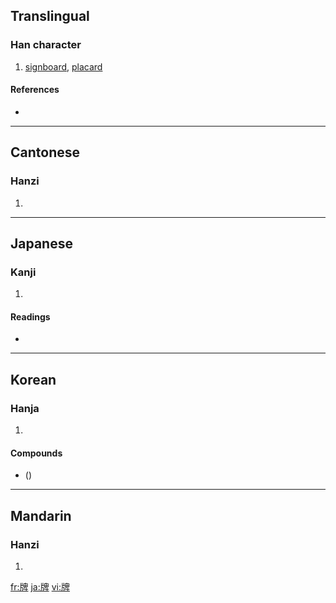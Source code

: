 ==Translingual==

===Han character===
{{Han char|rn=91|rad=片|as=08|sn=12|four=2604<sub>0</sub>|canj=中中竹田十 (LLHWJ), 中弓竹田十 (LNHWJ)}}

# [[signboard]], [[placard]]

====References====
* {{Han ref|kx=0693.340|dkj=19854|dj=1106.280|hdz=32016.280|uh=724C|ud=29260|bh=B550|bd=46416}}

----

==Cantonese==

===Hanzi===
{{yue-hanzi|jyut=|y=paai4}}

# {{defn|Cantonese}}

----

==Japanese==

===Kanji===
{{ja-kanji|grade=|rs=片08}}

# {{defn|Japanese}}

====Readings====
* {{ja-readings|on=[[はい]] (hai)|kun=[[ふだ]] (fuda)}}

----

==Korean==

===Hanja===
{{ko-hanja|hangeul=[[패]], [[배]]|eumhun=|rv=pae, bae|mr=p'ae, pae|y=phay, pay}}

# {{defn|Korean}}

====Compounds====
* {{lang|ko|[[깡牌]]}} ({{lang|ko|깡패}})

----

==Mandarin==

===Hanzi===
{{cmn-hanzi|pin=[[pái]] ([[pai2]])|wg=p'ai<sup>2</sup>}}

# {{defn|Mandarin}}

[[fr:牌]]
[[ja:牌]]
[[vi:牌]]